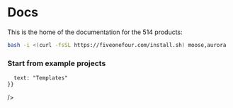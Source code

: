 
# Docs

This is the home of the documentation for the 514 products:

```bash filename=Terminal copy
bash -i <(curl -fsSL https://fiveonefour.com/install.sh) moose,aurora
```

<CTACards>
  <CTACard
    title="Analytical Backends Framework"
    description="Open source Typescript or Python framework for building analytical backends"
    ctaLink="/moose"
    ctaLabel="Start Developing"
    badge={{
      variant: "moose",
      text: "Moose"
    }}
  />
  <CTACard
    title="Automated Data Engineering"
    description="Tools and agents exposed through an easy to configure MCP server"
    ctaLink="/aurora"
    ctaLabel="Get Started with Aurora"
    badge={{
      variant: "aurora",
      text: "Aurora"
    }}
  />
</CTACards>

### Start from example projects

<CTACards>
  <CTACard
    title="Example Projects to Start From"
    description="See example projects built with Moose and Aurora and use them as a starting point for your own project"
    ctaLink="/templates"
    ctaLabel="Start Now"
    badge={{

      text: "Templates"
    }}
  />
</CTACards>


